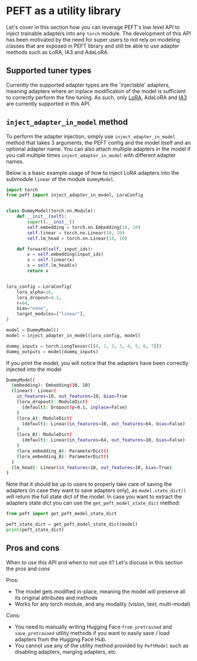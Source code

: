 <!--Copyright 2023 The HuggingFace Team. All rights reserved.

Licensed under the Apache License, Version 2.0 (the "License"); you may not use this file except in compliance with
the License. You may obtain a copy of the License at

http://www.apache.org/licenses/LICENSE-2.0

Unless required by applicable law or agreed to in writing, software distributed under the License is distributed on
an "AS IS" BASIS, WITHOUT WARRANTIES OR CONDITIONS OF ANY KIND, either express or implied. See the License for the
specific language governing permissions and limitations under the License.
-->

# PEFT as a utility library

Let's cover in this section how you can leverage PEFT's low level API to inject trainable adapters into any `torch` module. 
The development of this API has been motivated by the need for super users to not rely on modeling classes that are exposed in PEFT library and still be able to use adapter methods such as LoRA, IA3 and AdaLoRA.

## Supported tuner types

Currently the supported adapter types are the 'injectable' adapters, meaning adapters where an inplace modification of the model is sufficient to correctly perform the fine tuning. As such, only [LoRA](../conceptual_guides/lora), AdaLoRA and [IA3](../conceptual_guides/ia3) are currently supported in this API.

## `inject_adapter_in_model` method 

To perform the adapter injection, simply use `inject_adapter_in_model` method that takes 3 arguments, the PEFT config and the model itself and an optional adapter name. You can also attach multiple adapters in the model if you call multiple times `inject_adapter_in_model` with different adapter names.

Below is a basic example usage of how to inject LoRA adapters into the submodule `linear` of the module `DummyModel`.
```python
import torch
from peft import inject_adapter_in_model, LoraConfig


class DummyModel(torch.nn.Module):
    def __init__(self):
        super().__init__()
        self.embedding = torch.nn.Embedding(10, 10)
        self.linear = torch.nn.Linear(10, 10)
        self.lm_head = torch.nn.Linear(10, 10)

    def forward(self, input_ids):
        x = self.embedding(input_ids)
        x = self.linear(x)
        x = self.lm_head(x)
        return x


lora_config = LoraConfig(
    lora_alpha=16,
    lora_dropout=0.1,
    r=64,
    bias="none",
    target_modules=["linear"],
)

model = DummyModel()
model = inject_adapter_in_model(lora_config, model)

dummy_inputs = torch.LongTensor([[0, 1, 2, 3, 4, 5, 6, 7]])
dummy_outputs = model(dummy_inputs)
```

If you print the model, you will notice that the adapters have been correctly injected into the model

```bash
DummyModel(
  (embedding): Embedding(10, 10)
  (linear): Linear(
    in_features=10, out_features=10, bias=True
    (lora_dropout): ModuleDict(
      (default): Dropout(p=0.1, inplace=False)
    )
    (lora_A): ModuleDict(
      (default): Linear(in_features=10, out_features=64, bias=False)
    )
    (lora_B): ModuleDict(
      (default): Linear(in_features=64, out_features=10, bias=False)
    )
    (lora_embedding_A): ParameterDict()
    (lora_embedding_B): ParameterDict()
  )
  (lm_head): Linear(in_features=10, out_features=10, bias=True)
)
```
Note that it should be up to users to properly take care of saving the adapters (in case they want to save adapters only), as `model.state_dict()` will return the full state dict of the model.
In case you want to extract the adapters state dict you can use the `get_peft_model_state_dict` method:

```python
from peft import get_peft_model_state_dict

peft_state_dict = get_peft_model_state_dict(model)
print(peft_state_dict)
```

## Pros and cons 

When to use this API and when to not use it? Let's discuss in this section the pros and cons 

Pros:
- The model gets modified in-place, meaning the model will preserve all its original attributes and methods
- Works for any torch module, and any modality (vision, text, multi-modal)

Cons:
- You need to manually writing Hugging Face `from_pretrained` and `save_pretrained` utility methods if you want to easily save / load adapters from the Hugging Face Hub.
- You cannot use any of the utility method provided by `PeftModel` such as disabling adapters, merging adapters, etc.
